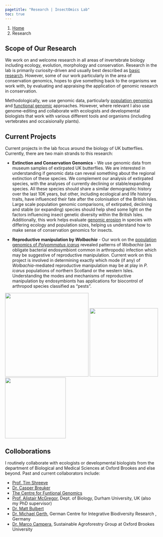 ```yaml
---
pagetitle: "Research | InsectOmics Lab"
toc: true
---
```


```{=html}
<nav aria-label="breadcrumb">
  <ol class="breadcrumb">
    <li class="breadcrumb-item"><a href="index.html">Home</a></li>
    <li class="breadcrumb-item active" aria-current="page">Research</li>
  </ol>
</nav>
```

## Scope of Our Research

We work on and welcome research in all areas of invertebrate biology including ecology, evolution, morphology and conservation. Research in the lab is primarily curiosity-driven and usually best described as [basic research](https://en.wikipedia.org/wiki/Basic_research). However, some of our work particularly in the area of conservation genomics, hopes to give something back to the organisms we work with, by evaluating  and appraising the application of genomic research in conservation. 

Methodologically, we use genomic data, particularly [population genomics](https://en.wikipedia.org/wiki/Population_genomics#:~:text=Population%20genomics%20is%20a%20neologism,and%20demography%20of%20a%20population.) and [functional genomic](https://en.wikipedia.org/wiki/Functional_genomics) approaches. However, where relevant I also use genome-editing and collaborate with ecologists and developmental biologists that work with various different tools and organisms (including vertebrates and occaisionally plants).

## Current Projects

Current projects in the lab focus around the biology of UK butterflies. Currently, there are two main strands to this research:

- **Extinction and Conservation Genomics** - We use genomic data from museum samples of extirpated UK butterflies. We are interested in understanding if genomic data can reveal something about the regional extinction of these species. We complement our analysis of extirpated species, with the analyses of currently declining or stable/expanding species. All these species should share a similar demographic history over the last 10K years, but other, including ecological and life history traits, have influenced their fate after the colonisation of the British Isles. Large scale population genomic comparisons, of extirpated, declining and stable (or expanding) species should help shed some light on the factors influencing insect genetic diversity within the British Isles. Additionally, this work helps evaluate [genomic erosion](https://www.frontiersin.org/articles/10.3389/fgene.2022.960958/full) in species with differing ecology and population sizes, helping us understand how to make sense of conservation genomics for insects.   

- **Reproductive manipulation by *Wolbachia*** - Our work on the [population genomics of *Polyommatus icarus*](https://onlinelibrary.wiley.com/doi/abs/10.1111/mec.16126) revealed patterns of *Wolbachia* (an obligate bacterial endosymbiont common in arthropods) infection which may be suggestive of reproductive manipulation. Current work on this project is involved in determining exactly which mode (if any) of *Wolbachia*-mediated reproductive manipulation may be at play in *P. icarus* populations of northern Scotland or the western Isles. Understanding the modes and mechanisms of reproductive manipulation by endosymbionts has applications for biocontrol of arthropod species classified as "pests".

<div class="outer">
  <img src="img/IMG_0954.jpg" width="275"/>
  <img src="img/IMG_8707.jpg" width="225"/>
  <img src="img/IMG_9650.jpg" width="200"/>
  <span class="fix"></span>
</div>


## Colloborations

I routinely collaborate with ecologists or developmental biologists from the department of Biological and Medical Sciences at Oxford Brookes and else beyond. Past and current collaborators include:

- [Prof. Tim Shreeve](https://www.brookes.ac.uk/profiles/staff/tim-shreeve)
- [Dr. Casper Breuker](https://www.brookes.ac.uk/profiles/staff/casper-breuker)
- [The Centre for Funtional Genomics](https://www.brookes.ac.uk/research/units/hls/centres/centre-for-functional-genomics)
- [Prof. Alistair McGregor](http://www.mcgregor-evo-devo-lab.net/), Dept. of Biology, Durham University, UK (also my PhD supervisor)
- [Dr. Matt Bulbert](https://conflictecology.com/)
- [Dr. Michael Gerth](https://www.michaelgerth.net), German Centre for Integrative Biodiversity Research , Germany
- [Dr. Marco Campera](https://www.brookes.ac.uk/profiles/staff/marco-campera), Sustainable Agroforestry Group at Oxford Brookes University
